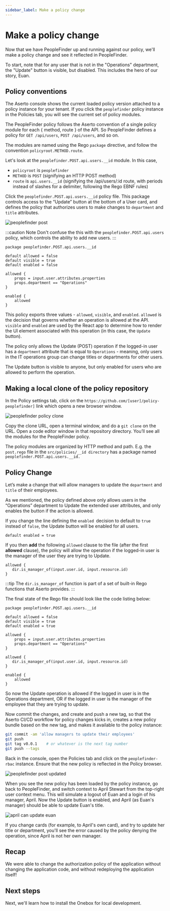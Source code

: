 ```yaml
---
sidebar_label: Make a policy change
---
```


# Make a policy change

Now that we have PeopleFinder up and running against our policy, we'll make a policy change
and see it reflected in PeopleFinder.

To start, note that for any user that is not in the "Operations" department, the "Update" button is visible, but disabled.
This includes the hero of our story, Euan.

## Policy conventions

The Aserto console shows the current loaded policy version attached to a policy instance for your tenant. If you click the `peoplefinder` policy instance in the Policies tab, you will see the current set of policy modules.

The PeopleFinder policy follows the Aserto convention of a single policy module for each { method, route } of the API. So PeopleFinder defines a policy for `GET /api/users`, `POST /api/users`, and so on.

The modules are named using the Rego `package` directive, and follow the convention `policyroot.METHOD.route`.

Let's look at the `peoplefinder.POST.api.users.__id` module. In this case,

- `policyroot` is `peoplefinder`
- `METHOD` is `POST` (signifying an HTTP POST method)
- `route` is `api.users.__id` (signifying the /api/users/:id route, with periods instead of slashes for a delimiter, following the Rego EBNF rules)

Click the `peoplefinder.POST.api.users.__id` policy file. This package controls access to the “Update” button at the bottom of a User card,
and defines the policy that authorizes users to make changes to `department` and `title` attributes.

![peoplefinder post](/peoplefinder-post.png)

:::caution Note
Don't confuse the this with the `peoplefinder.POST.api.users` policy, which controls the ability to add new users.
:::

```rego
package peoplefinder.POST.api.users.__id

default allowed = false
default visible = true
default enabled = false

allowed {
	props = input.user.attributes.properties
	props.department == "Operations"
}

enabled {
    allowed
}
```

This policy exports three values - `allowed`, `visible`, and `enabled`. `allowed` is the decision that
governs whether an operation is allowed at the API. `visible` and `enabled` are used by the React app to
determine how to render the UI element associated with this operation (in this case, the `Update` button).

The policy only allows the Update (POST) operation if the logged-in user has a `department` attribute that is
equal to `Operations` - meaning, only users in the IT operations group can change titles or departments for other users.

The Update button is visible to anyone, but only enabled for users who are allowed to perform the operation.

## Making a local clone of the policy repository

In the Policy settings tab, click on the `https://github.com/[user]/policy-peoplefinder]` link which opens a new browser window.

![peoplefinder policy clone](/peoplefinder-policy-clone.png)

Copy the clone URL, open a terminal window, and do a `git clone` on the URL. Open a code editor window in that repository directory. You’ll see all the modules for the PeopleFinder policy.

The policy modules are organized by HTTP method and path. E.g. the `post.rego` file in the `src/policies/__id directory` has a package named `peoplefinder.POST.api.users.__id.`

## Policy Change

Let’s make a change that will allow managers to update the `department` and `title` of their employees.

As we mentioned, the policy defined above only allows users in the “Operations” department to Update the extended user attributes, and only enables the button if the action is allowed.

If you change the line defining the `enabled `decision to default to `true `instead of `false`, the Update button will be enabled for all users.

```rego
default enabled = true
```

If you then **add** the following `allowed` clause to the file (after the first **allowed** clause),
the policy will allow the operation if the logged-in user is the manager of the user they are trying to Update.

```rego
allowed {
   dir.is_manager_of(input.user.id, input.resource.id)
}
```

:::tip
The `dir.is_manager_of` function is part of a set of built-in Rego functions that Aserto provides.
:::

The final state of the Rego file should look like the code listing below:

```rego
package peoplefinder.POST.api.users.__id

default allowed = false
default visible = true
default enabled = true

allowed {
	props = input.user.attributes.properties
	props.department == "Operations"
}

allowed {
   dir.is_manager_of(input.user.id, input.resource.id)
}

enabled {
    allowed
}
```

So now the Update operation is allowed if the logged in user is in the Operations department, OR if the
logged in user is the manager of the employee that they are trying to update.

Now commit the changes, and create and push a new tag, so that the Aserto CI/CD workflow for policy changes kicks in, creates a new policy bundle based on the new tag, and makes it available to the policy instance:

```bash
git commit -am 'allow managers to update their employees'
git push
git tag v0.0.1    # or whatever is the next tag number
git push --tags
```

Back in the console, open the Policies tab and click on the `peoplefinder-rbac` instance. Ensure that the new policy is reflected in the Policy browser.

![peoplefinder post updated ](/peoplefinder-post-updated.png)

When you see the new policy has been loaded by the policy instance, go back to PeopleFinder, and switch context to April Stewart from the top-right user context menu. This will simulate a logout of Euan and a login of his manager, April. Now the Update button is enabled, and April (as Euan's manager) should be able to update Euan's title.

![april can update euan](/april-can-update-euan.png)

If you change cards (for example, to April's own card), and try to update her title or department, you'll
see the error caused by the policy denying the operation, since April is not her own manager.

## Recap

We were able to change the authorization policy of the application without changing the application code, and without redeploying the application itself!

## Next steps

Next, we'll learn how to install the Onebox for local development.
